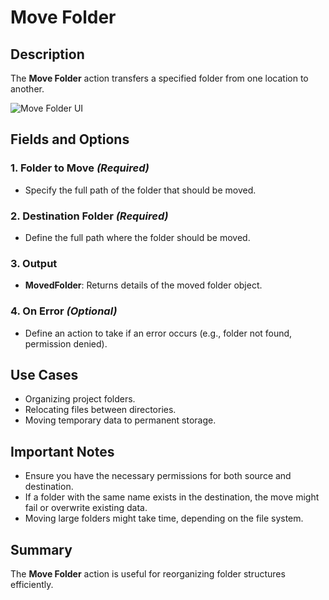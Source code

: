 # Move Folder

## Description

The **Move Folder** action transfers a specified folder from one location to another.

![Move Folder UI](../../assets/folder/move-folder.png)

## Fields and Options  

### **1. Folder to Move** *(Required)* 

- Specify the full path of the folder that should be moved.

### **2. Destination Folder** *(Required)* 

- Define the full path where the folder should be moved.

### **3. Output**

- **MovedFolder**: Returns details of the moved folder object.

### **4. On Error** *(Optional)*

- Define an action to take if an error occurs (e.g., folder not found, permission denied).

## Use Cases

- Organizing project folders.
- Relocating files between directories.
- Moving temporary data to permanent storage.

## Important Notes

- Ensure you have the necessary permissions for both source and destination.
- If a folder with the same name exists in the destination, the move might fail or overwrite existing data.
- Moving large folders might take time, depending on the file system.

## Summary

The **Move Folder** action is useful for reorganizing folder structures efficiently.